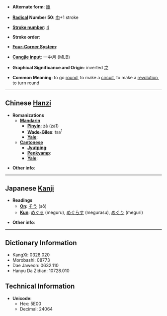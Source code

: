 *'''Alternate form''': [[匝]]

* '''[[Wiktionary:Chinese radical index| Radical]] Number 50''': [[Wiktionary:Chinese radical index 巾|巾]]+1 stroke

* '''[[Wiktionary:Chinese total strokes index|Stroke number]]''': [[Wiktionary:Chinese total strokes index 4|4]]

* '''Stroke order''': 

* '''[[Wiktionary:Chinese four corner index|Four-Corner System]]''': 

* '''[[Wiktionary:Chinese Cangjie index|Cangjie input]]''': 一中月 (MLB)

* '''Graphical Significance and Origin''': inverted 之

* '''Common Meaning''': to go [[round]], to make a [[circuit]], to make a [[revolution]], to turn round

----

== Chinese [[Hanzi]] ==

* '''Romanizations'''
** '''[[Mandarin]]'''
*** '''[[Pinyin]]''': zā (za1)
*** '''[[Wade-Giles]]''': tsa<sup>1</sup>
*** '''[[Yale]]''': 
** '''[[Cantonese]]'''
*** '''[[Jyutping]]''':
*** '''[[Penkyamp]]''': 
*** '''[[Yale]]''': 

* '''Other info''': 

----

== Japanese [[Kanji]] ==

* '''Readings'''
** '''[[On]]''': [[そう]] (sō)
** '''[[Kun]]''': [[めぐる]] (meguru), [[めぐらす]] (megurasu), [[めぐり]] (meguri)

* '''Other info''':  

----

== Dictionary Information ==

* KangXi: 0328.020
* Morobashi: 08773
* Dae Jaweon: 0632.110
* Hanyu Da Zidian: 10728.010

== Technical Information ==

* '''Unicode''':
** Hex: 5E00
** Decimal: 24064